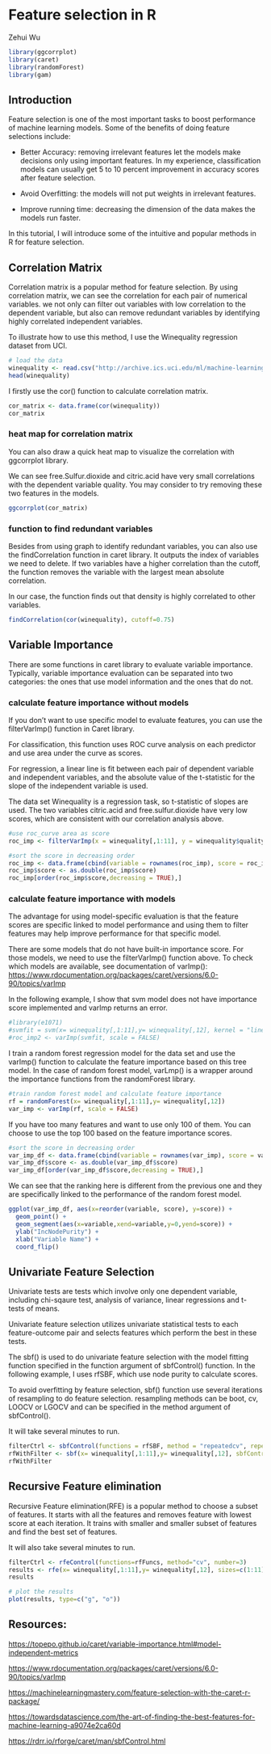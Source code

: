 # Feature selection in R

Zehui Wu

```r
library(ggcorrplot)
library(caret)
library(randomForest)
library(gam)
```

## Introduction

Feature selection is one of the most important tasks to boost performance of machine learning models. Some of the benefits of doing feature selections include:

-   Better Accuracy: removing irrelevant features let the models make decisions only using important features. In my experience, classification models can usually get 5 to 10 percent improvement in accuracy scores after feature selection.

-   Avoid Overfitting: the models will not put weights in irrelevant features.

-   Improve running time: decreasing the dimension of the data makes the models run faster.

In this tutorial, I will introduce some of the intuitive and popular methods in R for feature selection.

## Correlation Matrix

Correlation matrix is a popular method for feature selection. By using correlation matrix, we can see the correlation for each pair of numerical variables. we not only can filter out variables with low correlation to the dependent variable, but also can remove redundant variables by identifying highly correlated independent variables.

To illustrate how to use this method, I use the Winequality regression dataset from UCI.

```r
# load the data
winequality <- read.csv("http://archive.ics.uci.edu/ml/machine-learning-databases/wine-quality/winequality-white.csv", sep = ";")
head(winequality)
```

I firstly use the cor() function to calculate correlation matrix.

```r
cor_matrix <- data.frame(cor(winequality))
cor_matrix
```

### heat map for correlation matrix

You can also draw a quick heat map to visualize the correlation with ggcorrplot library.

We can see free.Sulfur.dioxide and citric.acid have very small correlations with the dependent variable quality. You may consider to try removing these two features in the models.

```r
ggcorrplot(cor_matrix)
```

### function to find redundant variables

Besides from using graph to identify redundant variables, you can also use the findCorrelation function in caret library. It outputs the index of variables we need to delete. If two variables have a higher correlation than the cutoff, the function removes the variable with the largest mean absolute correlation.

In our case, the function finds out that density is highly correlated to other variables.

```r
findCorrelation(cor(winequality), cutoff=0.75)
```

## Variable Importance

There are some functions in caret library to evaluate variable importance. Typically, variable importance evaluation can be separated into two categories: the ones that use model information and the ones that do not.

### calculate feature importance without models

If you don't want to use specific model to evaluate features, you can use the filterVarImp() function in Caret library.

For classification, this function uses ROC curve analysis on each predictor and use area under the curve as scores.

For regression, a linear line is fit between each pair of dependent variable and independent variables, and the absolute value of the t-statistic for the slope of the independent variable is used.

The data set Winequality is a regression task, so t-statistic of slopes are used. The two variables citric.acid and free.sulfur.dioxide have very low scores, which are consistent with our correlation analysis above.

```r
#use roc_curve area as score
roc_imp <- filterVarImp(x = winequality[,1:11], y = winequality$quality)

#sort the score in decreasing order
roc_imp <- data.frame(cbind(variable = rownames(roc_imp), score = roc_imp[,1]))
roc_imp$score <- as.double(roc_imp$score)
roc_imp[order(roc_imp$score,decreasing = TRUE),]
```

### calculate feature importance with models

The advantage for using model-specific evaluation is that the feature scores are specific linked to model performance and using them to filter features may help improve performance for that specific model.

There are some models that do not have built-in importance score. For those models, we need to use the filterVarImp() function above. To check which models are available, see documentation of varImp(): <https://www.rdocumentation.org/packages/caret/versions/6.0-90/topics/varImp>

In the following example, I show that svm model does not have importance score implemented and varImp returns an error.

```r
#library(e1071)
#svmfit = svm(x= winequality[,1:11],y= winequality[,12], kernel = "linear", scale = TRUE)
#roc_imp2 <- varImp(svmfit, scale = FALSE)
```

I train a random forest regression model for the data set and use the varImp() function to calculate the feature importance based on this tree model. In the case of random forest model, varLmp() is a wrapper around the importance functions from the randomForest library.

```r
#train random forest model and calculate feature importance
rf = randomForest(x= winequality[,1:11],y= winequality[,12])
var_imp <- varImp(rf, scale = FALSE)
```

If you have too many features and want to use only 100 of them. You can choose to use the top 100 based on the feature importance scores.

```r
#sort the score in decreasing order
var_imp_df <- data.frame(cbind(variable = rownames(var_imp), score = var_imp[,1]))
var_imp_df$score <- as.double(var_imp_df$score)
var_imp_df[order(var_imp_df$score,decreasing = TRUE),]
```

We can see that the ranking here is different from the previous one and they are specifically linked to the performance of the random forest model.

```r
ggplot(var_imp_df, aes(x=reorder(variable, score), y=score)) + 
  geom_point() +
  geom_segment(aes(x=variable,xend=variable,y=0,yend=score)) +
  ylab("IncNodePurity") +
  xlab("Variable Name") +
  coord_flip()
```

## Univariate Feature Selection

Univariate tests are tests which involve only one dependent variable, including chi-sqaure test, analysis of variance, linear regressions and t-tests of means.

Univariate feature selection utilizes univariate statistical tests to each feature-outcome pair and selects features which perform the best in these tests.

The sbf() is used to do univariate feature selection with the model fitting function specified in the function argument of sbfControl() function. In the following example, I uses rfSBF, which use node purity to calculate scores.

To avoid overfitting by feature selection, sbf() function use several iterations of resampling to do feature selection. resampling methods can be boot, cv, LOOCV or LGOCV and can be specified in the method argument of sbfControl().

It will take several minutes to run.

```r
filterCtrl <- sbfControl(functions = rfSBF, method = "repeatedcv", repeats = 3)
rfWithFilter <- sbf(x= winequality[,1:11],y= winequality[,12], sbfControl = filterCtrl)
rfWithFilter
```

## Recursive Feature **elimination**

Recursive Feature elimination(RFE) is a popular method to choose a subset of features. It starts with all the features and removes feature with lowest score at each iteration. It trains with smaller and smaller subset of features and find the best set of features.

It will also take several minutes to run.

```r
filterCtrl <- rfeControl(functions=rfFuncs, method="cv", number=3)
results <- rfe(x= winequality[,1:11],y= winequality[,12], sizes=c(1:11), rfeControl=filterCtrl)
results
```

```r
# plot the results
plot(results, type=c("g", "o"))
```

## 

## Resources:

<https://topepo.github.io/caret/variable-importance.html#model-independent-metrics>

<https://www.rdocumentation.org/packages/caret/versions/6.0-90/topics/varImp>

<https://machinelearningmastery.com/feature-selection-with-the-caret-r-package/>

<https://towardsdatascience.com/the-art-of-finding-the-best-features-for-machine-learning-a9074e2ca60d>

<https://rdrr.io/rforge/caret/man/sbfControl.html>
